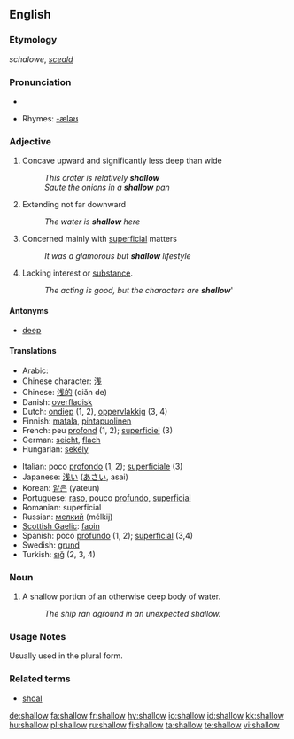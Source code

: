 ==English==
{{wikipedia}}

===Etymology===
''schalowe'', {{OE.}} ''[[sceald]]''

===Pronunciation===
*{{audio|en-us-shallow.ogg|Audio (US)}}

*Rhymes: [[Rhymes:English:-æləʊ|-æləʊ]]

===Adjective===
{{en-adj|er}}

# Concave upward and significantly less deep than wide
#: ''This crater is relatively '''shallow'''''
#: ''Saute the onions in a '''shallow''' pan''
# Extending not far downward
#: ''The water is '''shallow''' here''
# Concerned mainly with [[superficial]] matters
#: ''It was a glamorous but '''shallow''' lifestyle''
# Lacking interest or [[substance]].
#:''The acting is good, but the characters are '''shallow''''''

====Antonyms====
*[[deep]]

====Translations====
{{top}}
*Arabic: {{ARchar|[[ضحل]]}} {{IPAchar|(ɖáħel)}}
*Chinese character: [[浅]]
*Chinese: [[浅的]] (qiǎn de)
*Danish: [[overfladisk]]
*Dutch: [[ondiep]] (1, 2), [[oppervlakkig]] (3, 4)
*Finnish: [[matala]], [[pintapuolinen]]
*French: peu [[profond]] (1, 2); [[superficiel]] (3)
*German: [[seicht]], [[flach]]
*Hungarian: [[sekély]]
{{mid}}
*Italian: poco [[profondo]] (1, 2); [[superficiale]] (3)
*Japanese: [[浅い]] ([[あさい]], asai)
*Korean: [[얕은]] (yateun)
*Portuguese: [[raso]], pouco [[profundo]], [[superficial]]
*Romanian: superficial
*Russian: [[мелкий]] (mélkij)
*[[Scottish Gaelic]]: [[faoin]]
*Spanish: poco [[profundo]] (1, 2); [[superficial]] (3,4)
*Swedish: [[grund]]
*Turkish: [[sığ]] (2, 3, 4)
{{bottom}}

===Noun===
{{en-noun}}

# A shallow portion of an otherwise deep body of water.
#: ''The ship ran aground in an unexpected shallow.''

===Usage Notes===
Usually used in the plural form.

===Related terms===
*[[shoal]]

[[de:shallow]]
[[fa:shallow]]
[[fr:shallow]]
[[hy:shallow]]
[[io:shallow]]
[[id:shallow]]
[[kk:shallow]]
[[hu:shallow]]
[[pl:shallow]]
[[ru:shallow]]
[[fi:shallow]]
[[ta:shallow]]
[[te:shallow]]
[[vi:shallow]]